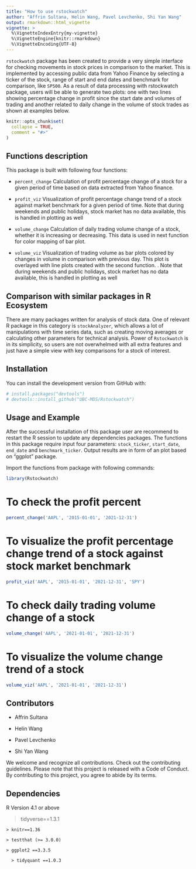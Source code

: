 ```yaml
---
title: "How to use rstockwatch"
author: "Affrin Sultana, Helin Wang, Pavel Levchenko, Shi Yan Wang"
output: rmarkdown::html_vignette
vignette: >
  %\VignetteIndexEntry{my-vignette}
  %\VignetteEngine{knitr::rmarkdown}
  %\VignetteEncoding{UTF-8}
---
```


`rstockwatch` package has been created to provide a very simple interface for checking movements in stock prices in comparison to the market. This is implemented by accessing public data from Yahoo Finance by selecting a ticker of the stock, range of start and end dates and benchmark for comparison, like `SP500`. As a result of data processing with rstockwatch package, users will be able to generate two plots: one with two lines showing percentage change in profit since the start date and volumes of trading and another related to daily change in the volume of stock trades as shown at examples below.

```r
knitr::opts_chunk$set(
  collapse = TRUE,
  comment = "#>"
)
```

## Functions description

This package is built with following four functions:

- `percent_change` Calculation of profit percentage change of a stock for a given period of time based on data extracted from Yahoo finance.

- `profit_viz` Visualization of profit percentage change trend of a stock against market benchmark for a given period of time. Note that during weekends and public holidays, stock market has no data available, this is handled in plotting as well

- `volume_change` Calculation of daily trading volume change of a stock, whether it is increasing or decreasing. This data is used in next function for color mapping of bar plot.

- `volume_viz` Visualization of trading volume as bar plots colored by changes in volume in comparison with previous day. This plot is overlayed with line plots created with the second function. . Note that during weekends and public holidays, stock market has no data available, this is handled in plotting as well

## Comparison with similar packages in R Ecosystem

There are many packages written for analysis of stock data. One of relevant R package in this category is `stockAnalyzer`, which allows a lot of manipulations with time series data, such as creating moving averages or calculating other parameters for technical analysis. Power of `Rstockwatch` is in its simplicity, so users are not overwhelmed with all extra features and just have a simple view with key comparisons for a stock of interest.

## Installation

You can install the development version from GitHub with:

```r
# install.packages("devtools")
# devtools::install_github("UBC-MDS/Rstockwatch")
```

## Usage and Example

After the successful installation of this package user are recommend to restart the R session to update any dependencies packages. The functions in this package require input four parameters: `stock_ticker`, `start_date`, `end_date` and `benchmark_ticker`. Output results are in form of an plot based on “ggplot” package.

Import the functions from package with following commands:

```r
library(Rstockwatch)
```

# To check the profit percent

```r
percent_change('AAPL', '2015-01-01', '2021-12-31')
```

# To visualize the profit percentage change trend of a stock against stock market benchmark

```r
profit_viz('AAPL', '2015-01-01', '2021-12-31', 'SPY')
```

# To check daily trading volume change of a stock

```r
volume_change('AAPL', '2021-01-01', '2021-12-31')
```

# To visualize the volume change trend of a stock

```r
volume_viz('AAPL', '2021-01-01', '2021-12-31')
```

## Contributors

- Affrin Sultana

- Helin Wang

- Pavel Levchenko

- Shi Yan Wang

We welcome and recognize all contributions. Check out the contributing guidelines. Please note that this project is released with a Code of Conduct. By contributing to this project, you agree to abide by its terms.

## Dependencies

R Version 4.1 or above

  > tidyverse==1.3.1
    
    > knitr==1.36
    
    > testthat (>= 3.0.0)
    
    > ggplot2 ==3.3.5
	
	  > tidyquant ==1.0.3




